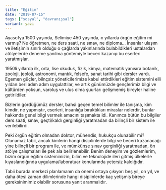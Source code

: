 ```yaml
---
title: "Eğitim"
date: "2019-07-15"
tags: ["sosyal", "davranışsal"]
variant: yazi
---
```


Ayasofya 1500 yaşında, Selimiye 450 yaşında, o yıllarda örgün eğitim mi varmış? Ne öğretmen, ne ders saati, ne sınav, ne diploma... İnsanlar ulaşım ve iletişimin sınırlı olduğu o çağlarda yakınlarında bulabildikleri ustalardan atölyelerde deneme yanılma yöntemiyle beceri kazanıp bu eserleri yaratmışlar.

1950li yıllarda ilk, orta, lise okuduk, fizik, kimya, matematik yanısıra botanik, zooloji, jeoloji, astronomi, mantık, felsefe, sanat tarihi gibi dersler vardı. Egemen güçler, bilnçsiz yöneticilerimize kabul ettirdikleri eğitim sistemini elli yıldan beri adım adım uygulattılar, ve artık günümüzde gençlerimiz bilgi ve kültürden yoksun, varoluş ve ulus olma şuurları gelişmemiş bireyler haline getirildiler.

Bizlerin gördüğümüz dersler, bahsi geçen temel bilimler ile tanışma, kim kimdir, ne yapmıştır, eserleri, insanlığa bıraktıkları miraslar nelerdir, bunlar hakkında genel bilgi vermek amacını taşımakta idi. Kanımca bütün bu bilgiler ders saati, sınav, geçti/kaldı gerginliği yaratmadan da bilinçli bir sistem ile verilebilirdi.

Peki örgün eğitim olmadan doktor, mühendis, hukukçu olunabilir mi? Olunamaz tabii, ancak kimlerin hangi disiplinlerde bilgi ve beceri kazanacağı yine bilinçli bir program ile, ve mümkünse sınav gerginliği yaratmadan, ön atölye çalışmaları ile pek ala belirlenebilir. Benim deneyim ve gözlemlerim, bizim örgün eğitim sistemimizin, bilim ve teknolojide ileri gitmiş ülkelerle kıyaslandığında uygulama/laboratuar konularında yetersiz kaldığıdır.

Tabii burada merkezi planlamanın da önemi ortaya çıkıyor: beş yıl, on yıl, ve daha ötesi zaman dilimlerinde hangi disiplinlerde kaç yetişmiş bireye gereksinimimiz olabilir sorusuna yanıt aranmalıdır.
